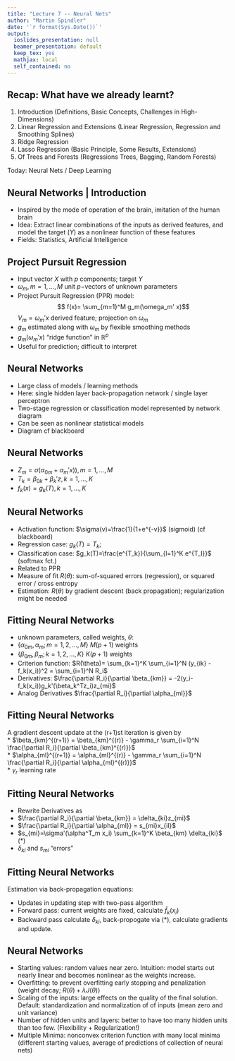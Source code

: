 ```yaml
---
title: "Lecture 7 -- Neural Nets"
author: "Martin Spindler"
date: '`r format(Sys.Date())`'
output:
  ioslides_presentation: null
  beamer_presentation: default
  keep_tex: yes
  mathjax: local
  self_contained: no
---
```



## Recap: What have we already learnt?
1. Introduction (Definitions, Basic Concepts, Challenges in High-Dimensions)
2. Linear Regression and Extensions (Linear Regression, Regression and Smoothing Splines)
3. Ridge Regression
4. Lasso Regression (Basic Principle, Some Results, Extensions)
5. Of Trees and Forests (Regressions Trees, Bagging, Random Forests)

Today: Neural Nets / Deep Learning

## Neural Networks | Introduction
* Inspired by the mode of operation of the brain, imitation of the human brain
* Idea: Extract linear combinations of the inputs as derived features, and model the target ($Y$) as a nonlinear function of these features
* Fields: Statistics, Artificial Intelligence

## Project Pursuit Regression
* Input vector $X$ with $p$ components; target $Y$
* $\omega_m, m=1,\ldots,M$ unit $p-$vectors of unknown parameters
* Project Pursuit Regression (PPR) model:
	$$ f(x)= \sum_{m=1}^M g_m(\omega_m' x)$$
	$V_m=\omega_m' x$ derived feature; projection on $\omega_m$
* $g_m$ estimated along with $\omega_m$ by flexible smoothing methods
* $g_m(\omega_m ' x)$ "ridge function" in $\mathbb{R}^p$
* Useful for prediction; difficult to interpret


## Neural Networks
* Large class of models / learning methods
* Here: single hidden layer back-propagation network / single layer perceptron
* Two-stage regression or classification model represented by network diagram
* Can be seen as nonlinear statistical models
* Diagram cf blackboard

## Neural Networks
*	$Z_m= \sigma(\alpha_{0m} + \alpha_m'x)), m=1,\ldots, M$  
*	$T_k = \beta_{0k} + \beta_k'z, k=1,\ldots, K$  
*	$f_k(x) = g_k(T), k=1,\ldots, K$
 
## Neural Networks
* Activation function: $\sigma(v)=\frac{1}{1+e^{-v}}$ (sigmoid) (cf blackboard)
* Regression case: $g_k(T)=T_k$;
* Classification case: $g_k(T)=\frac{e^{T_k}}{\sum_{l=1}^K e^{T_l}}$ (softmax fct.)
* Related to PPR
* Measure of fit $R(\theta)$: sum-of-squared errors (regression), or squared error / cross entropy
* Estimation: $R(\theta)$ by gradient descent (\textquotedblleft back propagation\textquotedblright); regularization might be needed

## Fitting Neural Networks
* unknown parameters, called weights, $\theta$:
* $\{ \alpha_{0m}, \alpha_m; m=1,2,\ldots, M \}$ $M(p+1)$ weights
* $\{ \beta_{0m}, \beta_m; k=1,2,\ldots, K \}$ $K(p+1)$ weights
* Criterion function: $R(\theta)= \sum_{k=1}^K \sum_{i=1}^N (y_{ik} - f_k(x_i))^2 = \sum_{i=1}^N R_i$
* Derivatives: $\frac{\partial R_i}{\partial \beta_{km}} = -2(y_i-f_k(x_i))g_k'(\beta_k^Tz_i)z_{mi}$
* Analog Derivatives $\frac{\partial R_i}{\partial \alpha_{ml}}$

## Fitting Neural Networks
A gradient descent update at the (r+1)st iteration is given by  
* $\beta_{km}^{(r+1)} =  \beta_{km}^{(r)} - \gamma_r \sum_{i=1}^N \frac{\partial R_i}{\partial  \beta_{km}^{(r)}}$  
* $\alpha_{ml}^{(r+1)} =  \alpha_{ml}^{(r)} - \gamma_r \sum_{i=1}^N \frac{\partial R_i}{\partial  \alpha_{ml}^{(r)}}$  
* $\gamma_r$ learning rate

## Fitting Neural Networks
* Rewrite Derivatives as 
* $\frac{\partial R_i}{\partial  \beta_{km}} = \delta_{ki}z_{mi}$
* $\frac{\partial R_i}{\partial  \alpha_{ml}} = s_{mi}x_{il}$
* $s_{mi}=\sigma'(\alpha^T_m x_i) \sum_{k=1}^K \beta_{km} \delta_{ki}$ (*)
* $\delta_{ki}$ and $s_{mi}$ "errors"
 
## Fitting Neural Networks
Estimation via back-propagation equations:

* Updates in updating step with two-pass algorithm  
* Forward pass: current weights are fixed, calculate $\hat{f}_k(x_i)$  
* Backward pass calculate $\delta_{ki}$, back-propogate via (*), calculate gradients and update.  

## Neural Networks
* Starting values: random values near zero. Intuition: model starts out nearly linear and becomes nonlinear as the weights increase.
* Overfitting: to prevent overfitting early stopping and penalization (weight decay; $R(\theta) + \lambda J(\theta)$)
* Scaling of the inputs: large effects on the quality of the final solution. Default: standardization and normalization of of inputs (mean zero and unit variance)
* Number of hidden units and layers: better to have too many hidden units than too few. (Flexibility + Regularization!)
* Multiple Minima: nonconvex criterion function with many local minima (different starting values, average of predictions of collection of neural nets)


